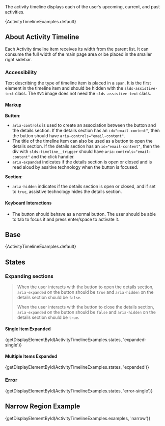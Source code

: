 
<div className="doc lead">
  The activity timeline displays each of the user’s upcoming, current, and past
  activities.
</div>

<CodeView exampleOnly>{ActivityTimelineExamples.default}</CodeView>

## About Activity Timeline

Each Activity timeline item receives its width from the parent list. It can consume the full width of the main page area or be placed in the smaller right sidebar.

### Accessibility

Text describing the type of timeline item is placed in a <code>span</code>. It is the first element in the timeline item and should be hidden with the <code>slds-assistive-text</code> class. The <code>SVG</code> image does not need the <code>slds-assistive-text</code> class.

#### Markup

**Button:**

- <code>aria-controls</code> is used to create an association between the button and the details section. If the details section has an <code>id="email-content"</code>, then the button should have <code>aria-controls="email-content"</code>.
- The title of the timeline item can also be used as a button to open the details section. If the details section has an <code>id="email-content"</code>, then the div with <code>slds-timeline\_\_trigger</code> should have <code>aria-controls="email-content"</code> and the click handler.
- <code>aria-expanded</code> indicates if the details section is open or closed and is read aloud by assitive technology when the button is focused.

**Section:**

- <code>aria-hidden</code> indicates if the details section is open or closed, and if set to <code>true</code>, assistive technology hides the details section.

#### Keyboard Interactions

- The button should behave as a normal button. The user should be able to tab to focus it and press enter/space to activate it.

## Base

<CodeView>{ActivityTimelineExamples.default}</CodeView>

## States

### Expanding sections

<Blockquote type="a11y" header="Accessibility Note">
  When the user interacts with the button to open the details section, <code>aria-expanded</code> on the button should be <code>true</code> and <code>aria-hidden</code> on the details section should be <code>false</code>.

When the user interacts with the button to close the details section, <code>aria-expanded</code> on the button should be <code>false</code> and <code>aria-hidden</code> on the details section should be <code>true</code>.

</Blockquote>

#### Single Item Expanded

<CodeView>
  {getDisplayElementById(ActivityTimelineExamples.states, 'expanded-single')}
</CodeView>

#### Multiple Items Expanded

<CodeView>
  {getDisplayElementById(ActivityTimelineExamples.states, 'expanded')}
</CodeView>

### Error

<CodeView>
  {getDisplayElementById(ActivityTimelineExamples.states, 'error-single')}
</CodeView>

## Narrow Region Example

<CodeView>
  {getDisplayElementById(ActivityTimelineExamples.examples, 'narrow')}
</CodeView>
